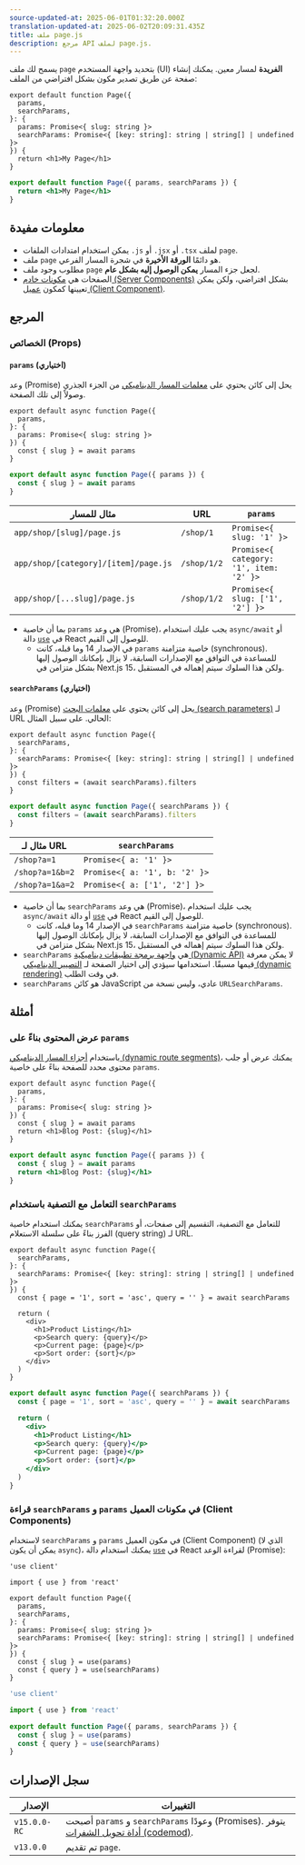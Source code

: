 ```yaml
---
source-updated-at: 2025-06-01T01:32:20.000Z
translation-updated-at: 2025-06-02T20:09:31.435Z
title: ملف page.js
description: مرجع API لملف page.js.
---
```


يسمح لك ملف `page` بتحديد واجهة المستخدم (UI) **الفريدة** لمسار معين. يمكنك إنشاء صفحة عن طريق تصدير مكون بشكل افتراضي من الملف:

```tsx filename="app/blog/[slug]/page.tsx" switcher
export default function Page({
  params,
  searchParams,
}: {
  params: Promise<{ slug: string }>
  searchParams: Promise<{ [key: string]: string | string[] | undefined }>
}) {
  return <h1>My Page</h1>
}
```

```jsx filename="app/blog/[slug]/page.js" switcher
export default function Page({ params, searchParams }) {
  return <h1>My Page</h1>
}
```

## معلومات مفيدة

- يمكن استخدام امتدادات الملفات `.js` أو `.jsx` أو `.tsx` لملف `page`.
- ملف `page` هو دائمًا **الورقة الأخيرة** في شجرة المسار الفرعي.
- مطلوب وجود ملف `page` لجعل جزء المسار **يمكن الوصول إليه بشكل عام**.
- الصفحات هي [مكونات خادم (Server Components)](https://react.dev/reference/rsc/server-components) بشكل افتراضي، ولكن يمكن تعيينها كمكون [عميل (Client Component)](https://react.dev/reference/rsc/use-client).

## المرجع

### الخصائص (Props)

#### `params` (اختياري)

وعد (Promise) يحل إلى كائن يحتوي على [معلمات المسار الديناميكي](/docs/app/api-reference/file-conventions/dynamic-routes) من الجزء الجذري وصولاً إلى تلك الصفحة.

```tsx filename="app/shop/[slug]/page.tsx" switcher
export default async function Page({
  params,
}: {
  params: Promise<{ slug: string }>
}) {
  const { slug } = await params
}
```

```jsx filename="app/shop/[slug]/page.js" switcher
export default async function Page({ params }) {
  const { slug } = await params
}
```

| مثال للمسار                     | URL         | `params`                                |
| ------------------------------- | ----------- | --------------------------------------- |
| `app/shop/[slug]/page.js`       | `/shop/1`   | `Promise<{ slug: '1' }>`                |
| `app/shop/[category]/[item]/page.js` | `/shop/1/2` | `Promise<{ category: '1', item: '2' }>` |
| `app/shop/[...slug]/page.js`    | `/shop/1/2` | `Promise<{ slug: ['1', '2'] }>`         |

- بما أن خاصية `params` هي وعد (Promise)، يجب عليك استخدام `async/await` أو دالة [`use`](https://react.dev/reference/react/use) في React للوصول إلى القيم.
  - في الإصدار 14 وما قبله، كانت `params` خاصية متزامنة (synchronous). للمساعدة في التوافق مع الإصدارات السابقة، لا يزال بإمكانك الوصول إليها بشكل متزامن في Next.js 15، ولكن هذا السلوك سيتم إهماله في المستقبل.

#### `searchParams` (اختياري)

وعد (Promise) يحل إلى كائن يحتوي على [معلمات البحث (search parameters)](https://developer.mozilla.org/docs/Learn/Common_questions/What_is_a_URL#parameters) لـ URL الحالي. على سبيل المثال:

```tsx filename="app/shop/page.tsx" switcher
export default async function Page({
  searchParams,
}: {
  searchParams: Promise<{ [key: string]: string | string[] | undefined }>
}) {
  const filters = (await searchParams).filters
}
```

```jsx filename="app/shop/page.js" switcher
export default async function Page({ searchParams }) {
  const filters = (await searchParams).filters
}
```

| مثال لـ URL     | `searchParams`                |
| --------------- | ----------------------------- |
| `/shop?a=1`     | `Promise<{ a: '1' }>`         |
| `/shop?a=1&b=2` | `Promise<{ a: '1', b: '2' }>` |
| `/shop?a=1&a=2` | `Promise<{ a: ['1', '2'] }>`  |

- بما أن خاصية `searchParams` هي وعد (Promise)، يجب عليك استخدام `async/await` أو دالة [`use`](https://react.dev/reference/react/use) في React للوصول إلى القيم.
  - في الإصدار 14 وما قبله، كانت `searchParams` خاصية متزامنة (synchronous). للمساعدة في التوافق مع الإصدارات السابقة، لا يزال بإمكانك الوصول إليها بشكل متزامن في Next.js 15، ولكن هذا السلوك سيتم إهماله في المستقبل.
- `searchParams` هي [واجهة برمجة تطبيقات ديناميكية (Dynamic API)](/docs/app/getting-started/partial-prerendering#dynamic-rendering) لا يمكن معرفة قيمها مسبقًا. استخدامها سيؤدي إلى اختيار الصفحة لـ [التصيير الديناميكي (dynamic rendering)](/docs/app/getting-started/partial-prerendering#dynamic-rendering) في وقت الطلب.
- `searchParams` هو كائن JavaScript عادي، وليس نسخة من `URLSearchParams`.

## أمثلة

### عرض المحتوى بناءً على `params`

باستخدام [أجزاء المسار الديناميكي (dynamic route segments)](/docs/app/api-reference/file-conventions/dynamic-routes)، يمكنك عرض أو جلب محتوى محدد للصفحة بناءً على خاصية `params`.

```tsx filename="app/blog/[slug]/page.tsx" switcher
export default async function Page({
  params,
}: {
  params: Promise<{ slug: string }>
}) {
  const { slug } = await params
  return <h1>Blog Post: {slug}</h1>
}
```

```jsx filename="app/blog/[slug]/page.js" switcher
export default async function Page({ params }) {
  const { slug } = await params
  return <h1>Blog Post: {slug}</h1>
}
```

### التعامل مع التصفية باستخدام `searchParams`

يمكنك استخدام خاصية `searchParams` للتعامل مع التصفية، التقسيم إلى صفحات، أو الفرز بناءً على سلسلة الاستعلام (query string) لـ URL.

```tsx filename="app/shop/page.tsx" switcher
export default async function Page({
  searchParams,
}: {
  searchParams: Promise<{ [key: string]: string | string[] | undefined }>
}) {
  const { page = '1', sort = 'asc', query = '' } = await searchParams

  return (
    <div>
      <h1>Product Listing</h1>
      <p>Search query: {query}</p>
      <p>Current page: {page}</p>
      <p>Sort order: {sort}</p>
    </div>
  )
}
```

```jsx filename="app/shop/page.js" switcher
export default async function Page({ searchParams }) {
  const { page = '1', sort = 'asc', query = '' } = await searchParams

  return (
    <div>
      <h1>Product Listing</h1>
      <p>Search query: {query}</p>
      <p>Current page: {page}</p>
      <p>Sort order: {sort}</p>
    </div>
  )
}
```

### قراءة `searchParams` و `params` في مكونات العميل (Client Components)

لاستخدام `searchParams` و `params` في مكون العميل (Client Component) (الذي لا يمكن أن يكون `async`)، يمكنك استخدام دالة [`use`](https://react.dev/reference/react/use) في React لقراءة الوعد (Promise):

```tsx filename="app/page.tsx" switcher
'use client'

import { use } from 'react'

export default function Page({
  params,
  searchParams,
}: {
  params: Promise<{ slug: string }>
  searchParams: Promise<{ [key: string]: string | string[] | undefined }>
}) {
  const { slug } = use(params)
  const { query } = use(searchParams)
}
```

```js filename="app/page.js" switcher
'use client'

import { use } from 'react'

export default function Page({ params, searchParams }) {
  const { slug } = use(params)
  const { query } = use(searchParams)
}
```

## سجل الإصدارات

| الإصدار      | التغييرات                                                                                                          |
| ------------ | ---------------------------------------------------------------------------------------------------------------- |
| `v15.0.0-RC` | أصبحت `params` و `searchParams` وعودًا (Promises). يتوفر [أداة تحويل الشفرات (codemod)](/docs/app/guides/upgrading/codemods#150). |
| `v13.0.0`    | تم تقديم `page`.                                                                                               |